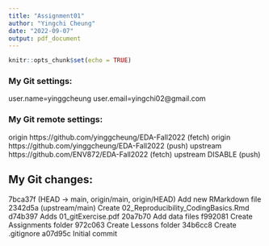 ```yaml
---
title: "Assignment01"
author: "Yingchi Cheung"
date: "2022-09-07"
output: pdf_document
---
```


```r
knitr::opts_chunk$set(echo = TRUE)
```

### My Git settings:
user.name=yinggcheung
user.email=yingchi02@gmail.com

### My Git remote settings:
origin  https://github.com/yinggcheung/EDA-Fall2022 (fetch)
origin  https://github.com/yinggcheung/EDA-Fall2022 (push)
upstream        https://github.com/ENV872/EDA-Fall2022 (fetch)
upstream        DISABLE (push)

## My Git changes:
7bca37f (HEAD -> main, origin/main, origin/HEAD) Add new RMarkdown file
2342d5a (upstream/main) Create 02_Reproducibility_CodingBasics.Rmd
d74b397 Adds 01_gitExercise.pdf
20a7b70 Add data files
f992081 Create Assignments folder
972c063 Create Lessons folder
34b6cc8 Create .gitignore
a07d95c Initial commit